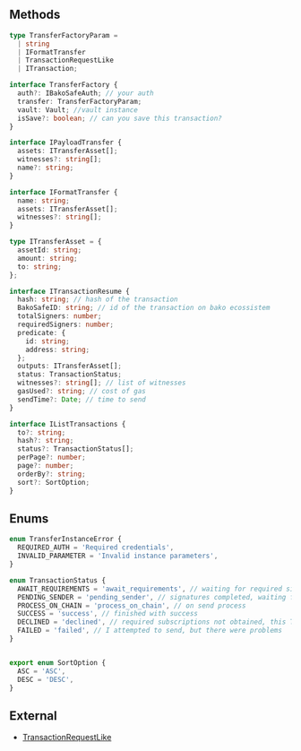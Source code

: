 ## Methods
```ts
type TransferFactoryParam =
  | string 
  | IFormatTransfer 
  | TransactionRequestLike 
  | ITransaction;

interface TransferFactory {
  auth?: IBakoSafeAuth; // your auth
  transfer: TransferFactoryParam;
  vault: Vault; //vault instance
  isSave?: boolean; // can you save this transaction?
}

interface IPayloadTransfer {
  assets: ITransferAsset[];
  witnesses?: string[];
  name?: string;
}

interface IFormatTransfer {
  name: string;
  assets: ITransferAsset[];
  witnesses?: string[];
}

type ITransferAsset = {
  assetId: string;
  amount: string;
  to: string;
};

interface ITransactionResume {
  hash: string; // hash of the transaction
  BakoSafeID: string; // id of the transaction on bako ecossistem
  totalSigners: number;
  requiredSigners: number; 
  predicate: {
    id: string;
    address: string;
  };
  outputs: ITransferAsset[]; 
  status: TransactionStatus; 
  witnesses?: string[]; // list of witnesses
  gasUsed?: string; // cost of gas
  sendTime?: Date; // time to send
}

interface IListTransactions {
  to?: string;
  hash?: string;
  status?: TransactionStatus[];
  perPage?: number;
  page?: number;
  orderBy?: string;
  sort?: SortOption;
}
```

## Enums
```ts
enum TransferInstanceError {
  REQUIRED_AUTH = 'Required credentials',
  INVALID_PARAMETER = 'Invalid instance parameters',
}

enum TransactionStatus {
  AWAIT_REQUIREMENTS = 'await_requirements', // waiting for required signatures
  PENDING_SENDER = 'pending_sender', // signatures completed, waiting for sender process
  PROCESS_ON_CHAIN = 'process_on_chain', // on send process
  SUCCESS = 'success', // finished with success
  DECLINED = 'declined', // required subscriptions not obtained, this Tx will not be send
  FAILED = 'failed', // I attempted to send, but there were problems
}


export enum SortOption {
  ASC = 'ASC',
  DESC = 'DESC',
}
```

## External
- [TransactionRequestLike](https://github.com/FuelLabs/fuels-ts/blob/master/packages/account/src/providers/transaction-request/types.ts)
